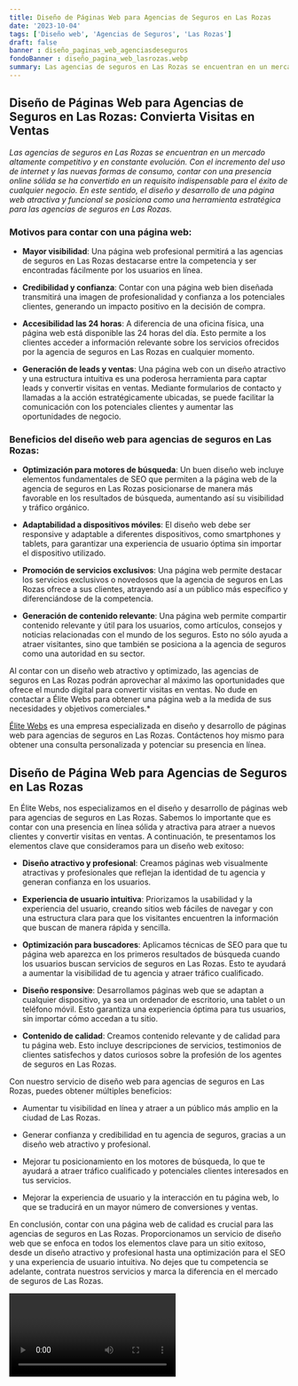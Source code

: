 ```yaml
---
title: Diseño de Páginas Web para Agencias de Seguros en Las Rozas
date: '2023-10-04'
tags: ['Diseño web', 'Agencias de Seguros', 'Las Rozas']
draft: false
banner : diseño_paginas_web_agenciasdeseguros
fondoBanner : diseño_pagina_web_lasrozas.webp
summary: Las agencias de seguros en Las Rozas se encuentran en un mercado altamente competitivo y en constante evolución. Con el incremento del uso de internet y las nuevas formas de consumo, contar con una presencia online sólida se ha convertido en un requisito indispensable para el éxito de cualquier negocio. En este sentido, el diseño y desarrollo de una página web atractiva y funcional se posiciona como una herramienta estratégica para las agencias de seguros en Las Rozas.
---
```


## **Diseño de Páginas Web para Agencias de Seguros en Las Rozas: Convierta Visitas en Ventas**

*Las agencias de seguros en Las Rozas se encuentran en un mercado altamente competitivo y en constante evolución. Con el incremento del uso de internet y las nuevas formas de consumo, contar con una presencia online sólida se ha convertido en un requisito indispensable para el éxito de cualquier negocio. En este sentido, el diseño y desarrollo de una página web atractiva y funcional se posiciona como una herramienta estratégica para las agencias de seguros en Las Rozas.*

### **Motivos para contar con una página web:**

- **Mayor visibilidad**: Una página web profesional permitirá a las agencias de seguros en Las Rozas destacarse entre la competencia y ser encontradas fácilmente por los usuarios en línea. 

- **Credibilidad y confianza**: Contar con una página web bien diseñada transmitirá una imagen de profesionalidad y confianza a los potenciales clientes, generando un impacto positivo en la decisión de compra.

- **Accesibilidad las 24 horas**: A diferencia de una oficina física, una página web está disponible las 24 horas del día. Esto permite a los clientes acceder a información relevante sobre los servicios ofrecidos por la agencia de seguros en Las Rozas en cualquier momento.

- **Generación de leads y ventas**: Una página web con un diseño atractivo y una estructura intuitiva es una poderosa herramienta para captar leads y convertir visitas en ventas. Mediante formularios de contacto y llamadas a la acción estratégicamente ubicadas, se puede facilitar la comunicación con los potenciales clientes y aumentar las oportunidades de negocio.

### **Beneficios del diseño web para agencias de seguros en Las Rozas:**

- **Optimización para motores de búsqueda**: Un buen diseño web incluye elementos fundamentales de SEO que permiten a la página web de la agencia de seguros en Las Rozas posicionarse de manera más favorable en los resultados de búsqueda, aumentando así su visibilidad y tráfico orgánico.

- **Adaptabilidad a dispositivos móviles**: El diseño web debe ser responsive y adaptable a diferentes dispositivos, como smartphones y tablets, para garantizar una experiencia de usuario óptima sin importar el dispositivo utilizado.

- **Promoción de servicios exclusivos**: Una página web permite destacar los servicios exclusivos o novedosos que la agencia de seguros en Las Rozas ofrece a sus clientes, atrayendo así a un público más específico y diferenciándose de la competencia.

- **Generación de contenido relevante**: Una página web permite compartir contenido relevante y útil para los usuarios, como artículos, consejos y noticias relacionadas con el mundo de los seguros. Esto no sólo ayuda a atraer visitantes, sino que también se posiciona a la agencia de seguros como una autoridad en su sector.

Al contar con un diseño web atractivo y optimizado, las agencias de seguros en Las Rozas podrán aprovechar al máximo las oportunidades que ofrece el mundo digital para convertir visitas en ventas. No dude en contactar a Élite Webs para obtener una página web a la medida de sus necesidades y objetivos comerciales.*

[Élite Webs](https://www.elitewebs.es/) es una empresa especializada en diseño y desarrollo de páginas web para agencias de seguros en Las Rozas. Contáctenos hoy mismo para obtener una consulta personalizada y potenciar su presencia en línea.

<GifSeo />

<Cta />

## Diseño de Página Web para Agencias de Seguros en Las Rozas

En Élite Webs, nos especializamos en el diseño y desarrollo de páginas web para agencias de seguros en Las Rozas. Sabemos lo importante que es contar con una presencia en línea sólida y atractiva para atraer a nuevos clientes y convertir visitas en ventas. A continuación, te presentamos los elementos clave que consideramos para un diseño web exitoso:

- **Diseño atractivo y profesional**: Creamos páginas web visualmente atractivas y profesionales que reflejan la identidad de tu agencia y generan confianza en los usuarios.

- **Experiencia de usuario intuitiva**: Priorizamos la usabilidad y la experiencia del usuario, creando sitios web fáciles de navegar y con una estructura clara para que los visitantes encuentren la información que buscan de manera rápida y sencilla.

- **Optimización para buscadores**: Aplicamos técnicas de SEO para que tu página web aparezca en los primeros resultados de búsqueda cuando los usuarios buscan servicios de seguros en Las Rozas. Esto te ayudará a aumentar la visibilidad de tu agencia y atraer tráfico cualificado.

- **Diseño responsive**: Desarrollamos páginas web que se adaptan a cualquier dispositivo, ya sea un ordenador de escritorio, una tablet o un teléfono móvil. Esto garantiza una experiencia óptima para tus usuarios, sin importar cómo accedan a tu sitio.

- **Contenido de calidad**: Creamos contenido relevante y de calidad para tu página web. Esto incluye descripciones de servicios, testimonios de clientes satisfechos y datos curiosos sobre la profesión de los agentes de seguros en Las Rozas.

Con nuestro servicio de diseño web para agencias de seguros en Las Rozas, puedes obtener múltiples beneficios:

- Aumentar tu visibilidad en línea y atraer a un público más amplio en la ciudad de Las Rozas.

- Generar confianza y credibilidad en tu agencia de seguros, gracias a un diseño web atractivo y profesional.

- Mejorar tu posicionamiento en los motores de búsqueda, lo que te ayudará a atraer tráfico cualificado y potenciales clientes interesados en tus servicios.

- Mejorar la experiencia de usuario y la interacción en tu página web, lo que se traducirá en un mayor número de conversiones y ventas.

En conclusión, contar con una página web de calidad es crucial para las agencias de seguros en Las Rozas. Proporcionamos un servicio de diseño web que se enfoca en todos los elementos clave para un sitio exitoso, desde un diseño atractivo y profesional hasta una optimización para el SEO y una experiencia de usuario intuitiva. No dejes que tu competencia se adelante, contrata nuestros servicios y marca la diferencia en el mercado de seguros de Las Rozas.

<Video />

<CtaBot job='Agencias de Seguros' city='Las Rozas'/>

<Gmaps query='Las Rozas+españa+maps' />